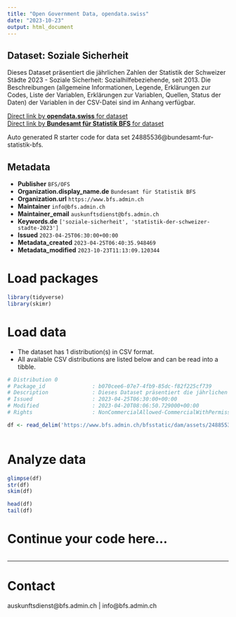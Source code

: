 ```yaml
---
title: "Open Government Data, opendata.swiss"
date: "2023-10-23"
output: html_document
---
```


## Dataset: Soziale Sicherheit

Dieses Dataset präsentiert die jährlichen Zahlen der Statistik der Schweizer Städte 2023 - Soziale Sicherheit: Sozialhilfebeziehende, seit 2013. Die Beschreibungen (allgemeine Informationen, Legende, Erklärungen zur Codes, Liste der Variablen, Erklärungen zur Variablen, Quellen, Status der Daten) der Variablen in der CSV-Datei sind im Anhang verfügbar.

[Direct link by **opendata.swiss** for dataset](https://opendata.swiss/de/dataset/soziale-sicherheit)<br>
[Direct link by **Bundesamt für Statistik BFS** for dataset](https://www.bfs.admin.ch/asset/de/ts-b-ssv-08-2023)

Auto generated R starter code for data set 24885536@bundesamt-fur-statistik-bfs.

## Metadata

- **Publisher** `BFS/OFS`
- **Organization.display_name.de** `Bundesamt für Statistik BFS`
- **Organization.url** `https://www.bfs.admin.ch`
- **Maintainer** `info@bfs.admin.ch`
- **Maintainer_email** `auskunftsdienst@bfs.admin.ch`
- **Keywords.de** `['soziale-sicherheit', 'statistik-der-schweizer-stadte-2023']`
- **Issued** `2023-04-25T06:30:00+00:00`
- **Metadata_created** `2023-04-25T06:40:35.948469`
- **Metadata_modified** `2023-10-23T11:13:09.120344`


# Load packages

```r

library(tidyverse)
library(skimr)

```

# Load data

-   The dataset has 1 distribution(s) in CSV format.
-   All available CSV distributions are listed below and can be read into a tibble.

```r

# Distribution 0
# Package_id               : b070cee6-07e7-4fb9-85dc-f82f225cf739
# Description              : Dieses Dataset präsentiert die jährlichen Zahlen der Statistik der Schweizer Städte 2023 - Soziale Sicherheit: Sozialhilfebeziehende, seit 2013. Die Beschreibungen (allgemeine Informationen, Legende, Erklärungen zur Codes, Liste der Variablen, Erklärungen zur Variablen, Quellen, Status der Daten) der Variablen in der CSV-Datei sind im Anhang verfügbar.
# Issued                   : 2023-04-25T06:30:00+00:00
# Modified                 : 2023-04-20T08:06:50.729000+00:00
# Rights                   : NonCommercialAllowed-CommercialWithPermission-ReferenceRequired

df <- read_delim('https://www.bfs.admin.ch/bfsstatic/dam/assets/24885539/master')



```

# Analyze data

```r

glimpse(df)
str(df)
skim(df)

head(df)
tail(df)

```

# Continue your code here...

```r

```

------------------------------------------------------------------------

# Contact

auskunftsdienst@bfs.admin.ch | info@bfs.admin.ch
